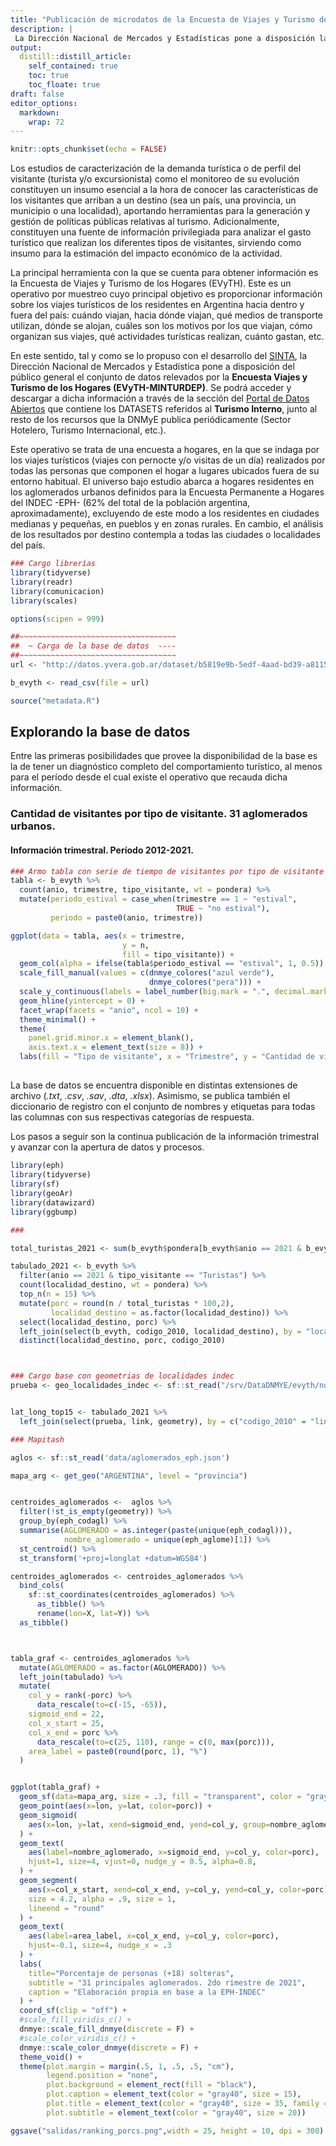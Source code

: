 ```yaml
---
title: "Publicación de microdatos de la Encuesta de Viajes y Turismo de los Hogares (EVyTH) - Serie 2012-2021"
description: |
 La Dirección Nacional de Mercados y Estadísticas pone a disposición la base de microdatos de la EVyTH-MINTURDEP con información desde los inicios del operativo hasta el último trimestre disponible.
output:
  distill::distill_article:
    self_contained: true
    toc: true
    toc_floate: true
draft: false    
editor_options: 
  markdown: 
    wrap: 72
---
```



```r
knitr::opts_chunk$set(echo = FALSE)
```

Los estudios de caracterización de la demanda turística o de perfil del visitante (turista y/o excursionista) como el monitoreo de su evolución constituyen un insumo esencial a la hora de conocer las características de los visitantes que arriban a un destino (sea un país, una provincia, un municipio o una localidad), aportando herramientas para la generación y gestión de políticas públicas relativas al turismo. Adicionalmente, constituyen una fuente de información privilegiada para analizar el gasto turístico que realizan los diferentes tipos de visitantes, sirviendo como insumo para la estimación del impacto económico de la actividad.

La principal herramienta con la que se cuenta para obtener información es la Encuesta de Viajes y Turismo de  los Hogares (EVyTH). Este es un operativo por muestreo cuyo principal objetivo es proporcionar información sobre los viajes turísticos de los residentes en Argentina hacia dentro y fuera del país: cuándo viajan, hacia dónde viajan, qué medios de transporte utilizan, dónde se alojan, cuáles son los motivos por los que viajan, cómo organizan sus viajes, qué actividades turísticas realizan, cuánto gastan, etc.

En este sentido, tal y como se lo propuso con el desarrollo del [SINTA](https://www.yvera.tur.ar/sinta/), la Dirección Nacional de Mercados y Estadística pone a disposición del público general el conjunto de datos relevados por la **Encuesta Viajes y Turismo de los Hogares (EVyTH-MINTURDEP)**. Se podrá acceder y descargar a dicha información a través de la sección del [Portal de Datos Abiertos](https://datos.yvera.gob.ar/dataset/encuesta-de-viajes-y-turismo-de-los-hogares-evyth-microdatos) que contiene los DATASETS referidos al **Turismo Interno**, junto al resto de los recursos que la DNMyE publica periódicamente (Sector Hotelero, Turismo Internacional, etc.).

Este operativo se trata de una encuesta a hogares, en la que se indaga por los viajes turísticos (viajes con pernocte y/o visitas de un día) realizados por todas las personas que componen el hogar a lugares ubicados fuera de su entorno habitual. El universo bajo estudio abarca a hogares residentes en los aglomerados urbanos definidos para la Encuesta Permanente a Hogares del INDEC -EPH- (62% del total de la población argentina, aproximadamente), excluyendo de este modo a los residentes en ciudades medianas y pequeñas, en pueblos y en zonas rurales. En cambio, el análisis de los resultados por destino contempla a todas las ciudades o localidades del país.


```r
### Cargo librerías
library(tidyverse)
library(readr)
library(comunicacion)
library(scales)

options(scipen = 999)
```


```r
##~~~~~~~~~~~~~~~~~~~~~~~~~~~~~~~~~~~
##  ~ Carga de la base de datos  ----
##~~~~~~~~~~~~~~~~~~~~~~~~~~~~~~~~~~~
url <- "http://datos.yvera.gob.ar/dataset/b5819e9b-5edf-4aad-bd39-a81158a2b3f3/resource/645e5505-68ee-4cfa-90f9-fcc9a4a34a85/download/evyth_microdatos.csv"

b_evyth <- read_csv(file = url)

source("metadata.R")
```



## Explorando la base de datos

Entre las primeras posibilidades que provee la disponibilidad de la base es la de tener un diagnóstico completo del comportamiento turístico, al menos para el período desde el cual existe el operativo que recauda dicha información.

### Cantidad de visitantes por tipo de visitante. 31 aglomerados urbanos.
#### Información trimestral. Período 2012-2021.

```r
### Armo tabla con serie de tiempo de visitantes por tipo de visitante
tabla <- b_evyth %>% 
  count(anio, trimestre, tipo_visitante, wt = pondera) %>% 
  mutate(periodo_estival = case_when(trimestre == 1 ~ "estival",
                                     TRUE ~ "no estival"),
         periodo = paste0(anio, trimestre))

ggplot(data = tabla, aes(x = trimestre, 
                         y = n, 
                         fill = tipo_visitante)) +
  geom_col(alpha = ifelse(tabla$periodo_estival == "estival", 1, 0.5)) +
  scale_fill_manual(values = c(dnmye_colores("azul verde"),
                               dnmye_colores("pera"))) +
  scale_y_continuous(labels = label_number(big.mark = ".", decimal.mark = ",")) +
  geom_hline(yintercept = 0) +
  facet_wrap(facets = "anio", ncol = 10) +
  theme_minimal() +
  theme(
    panel.grid.minor.x = element_blank(), 
    axis.text.x = element_text(size = 8)) +
  labs(fill = "Tipo de visitante", x = "Trimestre", y = "Cantidad de visitantes")
```



## 



La base de datos se encuentra disponible en distintas extensiones de archivo (_.txt_, _.csv_, _.sav_, _.dta_, _.xlsx_). Asimismo, se publica también el diccionario de registro con el conjunto de nombres y etiquetas para todas las columnas con sus respectivas categorías de respuesta.

Los pasos a seguir son la continua publicación de la información trimestral y avanzar con la apertura de datos y procesos.




```r

library(eph)
library(tidyverse)
library(sf)
library(geoAr)
library(datawizard)
library(ggbump)

### 

total_turistas_2021 <- sum(b_evyth$pondera[b_evyth$anio == 2021 & b_evyth$tipo_visitante == "Turistas"])

tabulado_2021 <- b_evyth %>%
  filter(anio == 2021 & tipo_visitante == "Turistas") %>% 
  count(localidad_destino, wt = pondera) %>% 
  top_n(n = 15) %>% 
  mutate(porc = round(n / total_turistas * 100,2),
         localidad_destino = as.factor(localidad_destino)) %>% 
  select(localidad_destino, porc) %>% 
  left_join(select(b_evyth, codigo_2010, localidad_destino), by = "localidad_destino") %>% 
  distinct(localidad_destino, porc, codigo_2010)



### Cargo base con geometrias de localidades indec
prueba <- geo_localidades_indec <- sf::st_read("/srv/DataDNMYE/evyth/nomenclatura_geo/Codgeo_Pais_x_loc_con_datos/indec_cods/pxlocdatos.shp") 


lat_long_top15 <- tabulado_2021 %>% 
  left_join(select(prueba, link, geometry), by = c("codigo_2010" = "link"))

### Mapitash

aglos <- sf::st_read('data/aglomerados_eph.json')

mapa_arg <- get_geo("ARGENTINA", level = "provincia")


centroides_aglomerados <-  aglos %>%
  filter(!st_is_empty(geometry)) %>%
  group_by(eph_codagl) %>%
  summarise(AGLOMERADO = as.integer(paste(unique(eph_codagl))),
            nombre_aglomerado = unique(eph_aglome)[1]) %>%
  st_centroid() %>% 
  st_transform('+proj=longlat +datum=WGS84')

centroides_aglomerados <- centroides_aglomerados %>% 
  bind_cols(
    sf::st_coordinates(centroides_aglomerados) %>%
      as_tibble() %>%
      rename(lon=X, lat=Y)) %>%
  as_tibble()



tabla_graf <- centroides_aglomerados %>% 
  mutate(AGLOMERADO = as.factor(AGLOMERADO)) %>%
  left_join(tabulado) %>% 
  mutate(
    col_y = rank(-porc) %>% 
      data_rescale(to=c(-15, -65)),
    sigmoid_end = 22,
    col_x_start = 25,
    col_x_end = porc %>%  
      data_rescale(to=c(25, 110), range = c(0, max(porc))),
    area_label = paste0(round(porc, 1), "%")
  )


ggplot(tabla_graf) +
  geom_sf(data=mapa_arg, size = .3, fill = "transparent", color = "gray40") +
  geom_point(aes(x=lon, y=lat, color=porc)) +
  geom_sigmoid(
    aes(x=lon, y=lat, xend=sigmoid_end, yend=col_y, group=nombre_aglomerado, color=porc)
  ) +
  geom_text(
    aes(label=nombre_aglomerado, x=sigmoid_end, y=col_y, color=porc), 
    hjust=1, size=4, vjust=0, nudge_y = 0.5, alpha=0.8,
  ) +
  geom_segment(
    aes(x=col_x_start, xend=col_x_end, y=col_y, yend=col_y, color=porc), 
    size = 4.2, alpha = .9, size = 1, 
    lineend = "round"
  ) +
  geom_text(
    aes(label=area_label, x=col_x_end, y=col_y, color=porc), 
    hjust=-0.1, size=4, nudge_x = .3
  ) +
  labs(
    title="Porcentaje de personas (+18) solteras",
    subtitle = "31 principales aglomerados. 2do rimestre de 2021",
    caption = "Elaboración propia en base a la EPH-INDEC"
  ) +
  coord_sf(clip = "off") +
  #scale_fill_viridis_c() +
  dnmye::scale_fill_dnmye(discrete = F) +
  #scale_color_viridis_c() +
  dnmye::scale_color_dnmye(discrete = F) +
  theme_void() +
  theme(plot.margin = margin(.5, 1, .5, .5, "cm"),
        legend.position = "none",
        plot.background = element_rect(fill = "black"),
        plot.caption = element_text(color = "gray40", size = 15),
        plot.title = element_text(color = "gray40", size = 35, family = "Helvetica", face = "bold"),
        plot.subtitle = element_text(color = "gray40", size = 20))

ggsave("salidas/ranking_porcs.png",width = 25, height = 10, dpi = 300)



```

